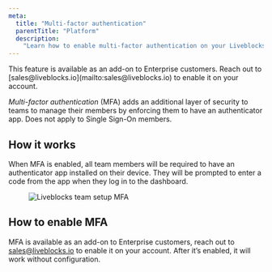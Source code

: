 ```yaml
---
meta:
  title: "Multi-factor authentication"
  parentTitle: "Platform"
  description:
    "Learn how to enable multi-factor authentication on your Liveblocks account."
---
```


<Banner>
  This feature is available as an add-on to Enterprise customers. Reach out to
  [sales@liveblocks.io](mailto:sales@liveblocks.io) to enable it on your
  account.
</Banner>

_Multi-factor authentication_ (MFA) adds an additional layer of security to
teams to manage their members by enforcing them to have an authenticator app.
Does not apply to Single Sign-On members.

## How it works

When MFA is enabled, all team members will be required to have an authenticator
app installed on their device. They will be prompted to enter a code from the
app when they log in to the dashboard.

<Figure>
  <Image
    src="/assets/account-management/team-mfa-setup.png"
    alt="Liveblocks team setup MFA"
    width={768}
    height={406}
  />
</Figure>

## How to enable MFA

MFA is available as an add-on to Enterprise customers, reach out to
[sales@liveblocks.io](mailto:sales@liveblocks.io) to enable it on your account.
After it’s enabled, it will work without configuration.
